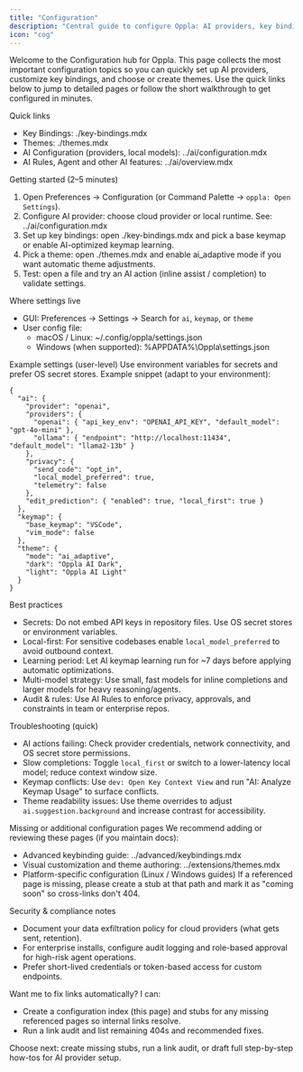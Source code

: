 ```yaml
---
title: "Configuration"
description: "Central guide to configure Oppla: AI providers, key bindings, themes, and best practices"
icon: "cog"
---
```


Welcome to the Configuration hub for Oppla. This page collects the most important configuration topics so you can quickly set up AI providers, customize key bindings, and choose or create themes. Use the quick links below to jump to detailed pages or follow the short walkthrough to get configured in minutes.

Quick links
- Key Bindings: ./key-bindings.mdx
- Themes: ./themes.mdx
- AI Configuration (providers, local models): ../ai/configuration.mdx
- AI Rules, Agent and other AI features: ../ai/overview.mdx

Getting started (2–5 minutes)
1. Open Preferences → Configuration (or Command Palette → `oppla: Open Settings`).
2. Configure AI provider: choose cloud provider or local runtime. See: ../ai/configuration.mdx
3. Set up key bindings: open ./key-bindings.mdx and pick a base keymap or enable AI-optimized keymap learning.
4. Pick a theme: open ./themes.mdx and enable ai_adaptive mode if you want automatic theme adjustments.
5. Test: open a file and try an AI action (inline assist / completion) to validate settings.

Where settings live
- GUI: Preferences → Settings → Search for `ai`, `keymap`, or `theme`
- User config file:
  - macOS / Linux: ~/.config/oppla/settings.json
  - Windows (when supported): %APPDATA%\Oppla\settings.json

Example settings (user-level)
Use environment variables for secrets and prefer OS secret stores. Example snippet (adapt to your environment):

```docs/ide/configuration/index.mdx#L1-60
{
  "ai": {
    "provider": "openai",
    "providers": {
      "openai": { "api_key_env": "OPENAI_API_KEY", "default_model": "gpt-4o-mini" },
      "ollama": { "endpoint": "http://localhost:11434", "default_model": "llama2-13b" }
    },
    "privacy": {
      "send_code": "opt_in",
      "local_model_preferred": true,
      "telemetry": false
    },
    "edit_prediction": { "enabled": true, "local_first": true }
  },
  "keymap": {
    "base_keymap": "VSCode",
    "vim_mode": false
  },
  "theme": {
    "mode": "ai_adaptive",
    "dark": "Oppla AI Dark",
    "light": "Oppla AI Light"
  }
}
```

Best practices
- Secrets: Do not embed API keys in repository files. Use OS secret stores or environment variables.
- Local-first: For sensitive codebases enable `local_model_preferred` to avoid outbound context.
- Learning period: Let AI keymap learning run for ~7 days before applying automatic optimizations.
- Multi-model strategy: Use small, fast models for inline completions and larger models for heavy reasoning/agents.
- Audit & rules: Use AI Rules to enforce privacy, approvals, and constraints in team or enterprise repos.

Troubleshooting (quick)
- AI actions failing: Check provider credentials, network connectivity, and OS secret store permissions.
- Slow completions: Toggle `local_first` or switch to a lower-latency local model; reduce context window size.
- Keymap conflicts: Use `dev: Open Key Context View` and run "AI: Analyze Keymap Usage" to surface conflicts.
- Theme readability issues: Use theme overrides to adjust `ai.suggestion.background` and increase contrast for accessibility.

Missing or additional configuration pages
We recommend adding or reviewing these pages (if you maintain docs):
- Advanced keybinding guide: ../advanced/keybindings.mdx
- Visual customization and theme authoring: ../extensions/themes.mdx
- Platform-specific configuration (Linux / Windows guides)
If a referenced page is missing, please create a stub at that path and mark it as "coming soon" so cross-links don't 404.

Security & compliance notes
- Document your data exfiltration policy for cloud providers (what gets sent, retention).
- For enterprise installs, configure audit logging and role-based approval for high-risk agent operations.
- Prefer short-lived credentials or token-based access for custom endpoints.

Want me to fix links automatically?
I can:
- Create a configuration index (this page) and stubs for any missing referenced pages so internal links resolve.
- Run a link audit and list remaining 404s and recommended fixes.

Choose next: create missing stubs, run a link audit, or draft full step-by-step how-tos for AI provider setup.